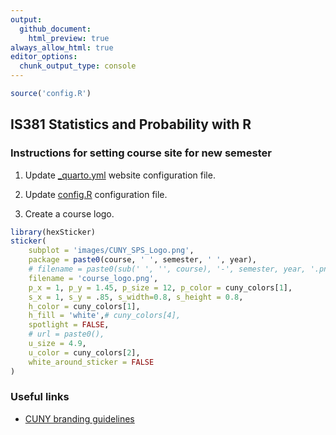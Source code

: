 ```yaml
---
output:
  github_document:
    html_preview: true
always_allow_html: true
editor_options: 
  chunk_output_type: console
---
```


```r
source('config.R')
```

## IS381 Statistics and Probability with R

### Instructions for setting course site for new semester

1. Update [_quarto.yml](_quarto.yml) website configuration file.

2. Update [config.R](config.R) configuration file.

3. Create a course logo.

```r
library(hexSticker)
sticker(
	subplot = 'images/CUNY_SPS_Logo.png',
	package = paste0(course, ' ', semester, ' ', year),
	# filename = paste0(sub(' ', '', course), '-', semester, year, '.png'),
	filename = 'course_logo.png',
	p_x = 1, p_y = 1.45, p_size = 12, p_color = cuny_colors[1],	
	s_x = 1, s_y = .85, s_width=0.8, s_height = 0.8,
	h_color = cuny_colors[1],
	h_fill = 'white',# cuny_colors[4],
	spotlight = FALSE,
	# url = paste0(),
	u_size = 4.9,
	u_color = cuny_colors[2],
	white_around_sticker = FALSE
)
```


### Useful links

* [CUNY branding guidelines](https://www.cuny.edu/wp-content/uploads/sites/4/page-assets/about/administration/offices/communications-marketing/university-identity/campus-logos/28283961_2-CUNY-SPS-Style-guide_110221_onepgr-2.pdf)

